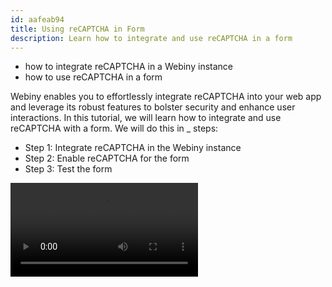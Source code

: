 ```yaml
---
id: aafeab94
title: Using reCAPTCHA in Form
description: Learn how to integrate and use reCAPTCHA in a form
---
```



<Alert type="success" title="WHAT YOU'LL LEARN">

- how to integrate reCAPTCHA in a Webiny instance
- how to use reCAPTCHA in a form

</Alert>

Webiny enables you to effortlessly integrate reCAPTCHA into your web app and leverage its robust features to bolster security and enhance user interactions. In this tutorial, we will learn how to integrate and use reCAPTCHA with a form. We will do this in \_ steps:

- Step 1: Integrate reCAPTCHA in the Webiny instance
- Step 2: Enable reCAPTCHA for the form
- Step 3: Test the form

<Video src={reCAPTCHAInForm} controls={true} />

## Step 1: Integrate reCAPTCHA in the Webiny instance

1. From the **Side Menu**, click **Settings** > **FORM BUILDER** > **reCAPTCHA**.

   ✔️ The **reCAPTCHA Settings** screen opens.

2. Click the **Enable Google reCAPTCHA** button to toggle it on.

3. In the **Domain** textbox, type _your domain_ (e.g. **https://www.webiny.com**).

   **Note**: In this tutorial, we will use the domain where your web app is published. Please note that this domain is different from the one where your Webiny CMS runs. You can find the published web app domain by visiting any published page, such as the **Contact Us** page that we created in the [Create Form](/docs/{version}/user-guides/form-builder/essentials/create-form) tutorial (e.g. https://d3s7islumczq2q.cloudfront.net).

4. Click **Don't have a site key?** below the **Google reCAPTCHA site key** textbox.

   ✔️ The **Register a new site** screen on the **Google reCAPTCHA** website opens.

5. In the **Label** textbox, type _a label for your web app_ (e.g. **webiny.com**).

6. Under **reCAPTCHA type**, click **Challenge (v2)**.

7. Under **Challenge (v2)**, click **"I'm not a robot" tickbox**.

8. Under **Domains**, in the textbox, type _your domain_ (e.g. **webiny.com**).

   **Note**: Ensure that this domain matches the one you entered in **Step 3**, excluding **http://** and **https://** (e.g. **d3s7islumczq2q.cloudfront.net**).

9. Click **SUBMIT**.

   ✔️ The **Adding reCAPTCHA to your site** screen opens.

10. To add **Google reCAPTCHA site key** to your Webiny instance:

    a. On the **Adding reCAPTCHA to your site** screen, click **COPY SITE KEY**.

    b. On the **reCAPTCHA Settings** screen of your Webiny instance, paste the copied key in the **Google reCAPTCHA site key** textbox.

11. To add **Google reCAPTCHA secret key** to your Webiny instance:

    a. On the **Adding reCAPTCHA to your site** screen, click **COPY SECRET KEY**.

    b. On the **reCAPTCHA Settings** screen of your Webiny instance, paste the copied key in the **Google reCAPTCHA secret key** textbox.

12. On the **reCAPTCHA Settings** screen, click **SAVE**.

## Step 2: Enable reCAPTCHA for the form

1. From the **Side Menu**, click **Form Builder** > **FORMS** > **Forms**.

   ✔️ The **Forms** screen opens.

2. On the **Forms** screen, click the **Contact Form** list item in the list of forms that we created in the [Create Form](/docs/{version}/user-guides/form-builder/essentials/create-form) tutorial.

   ✔️ The **FORM PREVIEW** tab opens.

3. In the **FORM PREVIEW** tab, click the **EDIT** icon (✏️).

   ✔️ The form editor screen opens.

4. Click the **SETTINGS** icon (⚙️).

   ✔️ The **Form Settings** screen opens.

5. Click the **ReCAPTCHA** tab.

6. Click the **Enable** button to toggle it on.

7. Click **SAVE SETTINGS**.

   ✔️ The form editor screen opens.

8. Click **PUBLISH CHANGES**.

## Step 3: Test the form

1. From the **Side Menu**, click **Page Builder** > **PAGES** > **Pages**.

   ✔️ The **Pages** screen opens.

2. Click the **Contact Us** list item in the list of pages that we created in the [Create Form](/docs/{version}/user-guides/form-builder/essentials/create-form) tutorial.

   ✔️ The **PAGE PREVIEW** tab opens.

3. Click the **kebab menu** icon ( ⁝ ) on the top right of the page.

   ✔️ Menu opens with the options **View** and **Set as homepage**.

4. Click **View**.

   ✔️ The **Contact Us** page opens.

The reCAPTCHA tickbox will be visibly displayed alongside the form.
